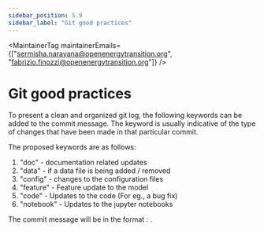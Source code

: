 ```yaml
---
sidebar_position: 5.9
sidebar_label: "Git good practices"
---
```



<MaintainerTag maintainerEmails={["sermisha.narayana@openenergytransition.org", "fabrizio.finozzi@openenergytransition.org"]} />

# Git good practices
<ControlledDocBanner />

To present a clean and organized git log, the following keywords can be added to the commit message. 
The keyword is usually indicative of the type of changes that have been made in that particular commit.

The proposed keywords are as follows:
1. "doc" - documentation related updates
2. "data" - if a data file is being added / removed
3. "config" - changes to the configuration files
4. "feature" - Feature update to the model
5. "code" - Updates to the code (For eg., a bug fix)
6. "notebook" - Updates to the jupyter notebooks

The commit message will be in the format <keyword>:<commit message> .